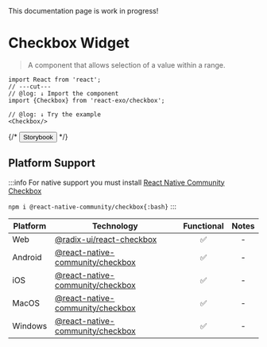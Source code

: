 
<Callout type="warning">
  This documentation page is work in progress!
</Callout>

# Checkbox Widget

> A component that allows selection of a value within a range.

<Checkbox/>

```tsx twoslash
import React from 'react';
// ---cut---
// @log: ↓ Import the component
import {Checkbox} from 'react-exo/checkbox';

// @log: ↓ Try the example
<Checkbox/>
```

{/* <Button href="https://exo.fig.run/?path=/docs/primitives-widgets-checkbox">Storybook</Button> */}

## Platform Support

:::info
For native support you must install [React Native Community Checkbox](https://github.com/react-native-checkbox/react-native-checkbox)

`npm i @react-native-community/checkbox{:bash}`
:::

| Platform | Technology | Functional | Notes |
| -------- | ---------- | :--------: | :---: |
| Web | [@radix-ui/react-checkbox](https://www.radix-ui.com/primitives/docs/components/checkbox) | ✅ | - |
| Android | [@react-native-community/checkbox](https://github.com/react-native-checkbox/react-native-checkbox) | ✅ | - |
| iOS | [@react-native-community/checkbox](https://github.com/react-native-checkbox/react-native-checkbox) | ✅ | - |
| MacOS | [@react-native-community/checkbox](https://github.com/react-native-checkbox/react-native-checkbox) | ✅ | - |
| Windows | [@react-native-community/checkbox](https://github.com/react-native-checkbox/react-native-checkbox) | ✅ | - |
